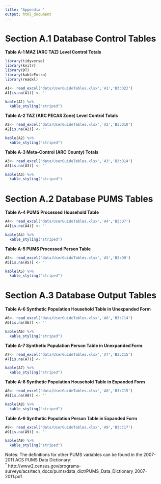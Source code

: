 ```yaml
---
title: "Appendix "
output: html_document
---
```


# Section A.1 Database Control Tables

**Table A-1 MAZ (ARC TAZ) Level Control Totals**    

```r
library(tidyverse)
library(knitr)
library(DT)
library(kableExtra)
library(readxl)

A1<- read_excel('data/UserGuideTables.xlsx','A1','B3:D22')
A1[is.na(A1)] <- ''

kable(A1) %>%
  kable_styling("striped")

```

**Table A-2 TAZ (ARC PECAS Zone) Level Control Totals**    

```r

A2<- read_excel('data/UserGuideTables.xlsx','A2','B3:D10')
A2[is.na(A2)] <- ''

kable(A2) %>%
  kable_styling("striped")

```


**Table A-3 Meta-Control (ARC County) Totals**    

```r

A3<- read_excel('data/UserGuideTables.xlsx','A3','B3:D14')
A3[is.na(A3)] <- ''

kable(A3) %>%
  kable_styling("striped")

```

# Section A.2 Database PUMS Tables

**Table A-4 PUMS Processed Household Table**    

```r

A4<- read_excel('data/UserGuideTables.xlsx','A4','B3:D7')
A4[is.na(A4)] <- ''

kable(A4) %>%
  kable_styling("striped")

```

**Table A-5 PUMS Processed Person Table**    

```r

A5<- read_excel('data/UserGuideTables.xlsx','A5','B3:D9')
A5[is.na(A5)] <- ''

kable(A5) %>%
  kable_styling("striped")

```


# Section A.3 Database Output Tables

**Table A-6 Synthetic Population Household Table in Unexpanded Form**    

```r

A6<- read_excel('data/UserGuideTables.xlsx','A6','B3:C14')
A6[is.na(A6)] <- ''

kable(A6) %>%
  kable_styling("striped")

```


**Table A-7 Synthetic Population Person Table in Unexpanded Form**    

```r

A7<- read_excel('data/UserGuideTables.xlsx','A7','B3:C15')
A7[is.na(A7)] <- ''

kable(A7) %>%
  kable_styling("striped")

```


**Table A-8 Synthetic Population Household Table in Expanded Form**    

```r

A8<- read_excel('data/UserGuideTables.xlsx','A8','B3:C15')
A8[is.na(A8)] <- ''

kable(A8) %>%
  kable_styling("striped")

```

**Table A-9 Synthetic Population Person Table in Expanded Form**    

```r

A9<- read_excel('data/UserGuideTables.xlsx','A9','B3:C17')
A9[is.na(A9)] <- ''

kable(A9) %>%
  kable_styling("striped")

```


Notes: The definitions for other PUMS variables can be found in the 2007-2011 ACS PUMS Data Dictionary:   
$^{*}$ http://www2.census.gov/programs-surveys/acs/tech_docs/pums/data_dict/PUMS_Data_Dictionary_2007-2011.pdf   